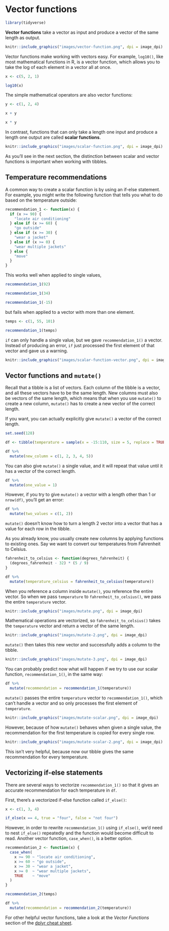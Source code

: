 
# Vector functions

```r
library(tidyverse)
```

**Vector functions** take a vector as input and produce a vector of the same length as output. 

```r
knitr::include_graphics("images/vector-function.png", dpi = image_dpi)
```

Vector functions make working with vectors easy. For example, `log10()`, like most mathematical functions in R, is a vector function, which allows you to take the log of each element in a vector all at once. 

```r
x <- c(5, 2, 1)

log10(x)
```

The simple mathematical operators are also vector functions:

```r
y <- c(1, 2, 4)

x + y

x * y
```

In contrast, functions that can only take a length one input and produce a length one output are called **scalar functions**. 

```r
knitr::include_graphics("images/scalar-function.png", dpi = image_dpi)
```


As you'll see in the next section, the distinction between scalar and vector functions is important when working with tibbles.

## Temperature recommendations

A common way to create a scalar function is by using an if-else statement. For example, you might write the following function that tells you what to do based on the temperature outside:

```r
recommendation_1 <- function(x) {
  if (x >= 90) {
    "locate air conditioning"
  } else if (x >= 60) {
    "go outside"
  } else if (x >= 30) {
    "wear a jacket"
  } else if (x >= 0) {
    "wear multiple jackets"
  } else {
    "move"
  }
}
```

This works well when applied to single values,

```r
recommendation_1(92)

recommendation_1(34)

recommendation_1(-15)
```

but fails when applied to a vector with more than one element.

```r
temps <- c(1, 55, 101)

recommendation_1(temps)
```

`if` can only handle a single value, but we gave `recommendation_1()` a vector. Instead of producing an error, `if` just processed the first element of that vector and gave us a warning. 

```r
knitr::include_graphics("images/scalar-function-vector.png", dpi = image_dpi)
```


## Vector functions and `mutate()`

Recall that a tibble is a list of vectors. Each column of the tibble is a vector, and all these vectors have to be the same length. New columns must also be vectors of the same length, which means that when you use `mutate()` to create a new column, `mutate()` has to create a new vector of the correct length. 

If you want, you can actually explicitly give `mutate()` a vector of the correct length. 

```r
set.seed(128)

df <- tibble(temperature = sample(x = -15:110, size = 5, replace = TRUE))

df %>% 
  mutate(new_column = c(1, 2, 3, 4, 5))
```

You can also give `mutate()` a single value, and it will repeat that value until it has a vector of the correct length. 

```r
df %>% 
  mutate(one_value = 1)
```

However, if you try to give `mutate()` a vector with a length other than 1 or `nrow(df)`, you'll get an error:

```r
df %>% 
  mutate(two_values = c(1, 2))
```

`mutate()` doesn't know how to turn a length 2 vector into a vector that has a value for each row in the tibble.

As you already know, you usually create new columns by applying functions to existing ones. Say we want to convert our temperatures from Fahrenheit to Celsius.

```r
fahrenheit_to_celsius <- function(degrees_fahrenheit) {
  (degrees_fahrenheit - 32) * (5 / 9)
}

df %>% 
  mutate(temperature_celsius = fahrenheit_to_celsius(temperature))
```

When you reference a column inside `mutate()`, you reference the entire vector. So when we pass `temperature` to `fahrenheit_to_celsius()`, we pass the entire `temperature` vector.

```r
knitr::include_graphics("images/mutate.png", dpi = image_dpi)
```

Mathematical operations are vectorized, so `fahrenheit_to_celsius()` takes the `temperature` vector and return a vector of the same length.

```r
knitr::include_graphics("images/mutate-2.png", dpi = image_dpi)
```

`mutate()` then takes this new vector and successfully adds a column to the tibble.

```r
knitr::include_graphics("images/mutate-3.png", dpi = image_dpi)
```

You can probably predict now what will happen if we try to use our scalar function, `recommendation_1()`, in the same way:

```r
df %>% 
  mutate(recommendation = recommendation_1(temperature))
```

`mutate()` passes the entire `temperature` vector to `recommendation_1()`, which can't handle a vector and so only processes the first element of `temperature`. 

```r
knitr::include_graphics("images/mutate-scalar.png", dpi = image_dpi)
```

However, because of how `mutate()` behaves when given a single value, the recommendation for the first temperature is copied for every single row.

```r
knitr::include_graphics("images/mutate-scalar-2.png", dpi = image_dpi)
```

This isn't very helpful, because now our tibble gives the same recommendation for every temperature. 

## Vectorizing if-else statements

There are several ways to vectorize `recommendation_1()` so that it gives an accurate recommendation for each temperature in `df`.

First, there's a vectorized if-else function called `if_else()`:

```r
x <- c(1, 3, 4)

if_else(x == 4, true = "four", false = "not four")
```

However, in order to rewrite `recommendation_1()` using `if_else()`, we'd need to nest `if_else()` repeatedly and the function would become difficult to read. Another vector function, `case_when()`, is a better option.

```r
recommendation_2 <- function(x) {
  case_when(
    x >= 90 ~ "locate air conditioning",
    x >= 60 ~ "go outside",
    x >= 30 ~ "wear a jacket",
    x >= 0  ~ "wear multiple jackets",
    TRUE    ~ "move"
  )
}

recommendation_2(temps)

df %>% 
  mutate(recommendation = recommendation_2(temperature))
```

For other helpful vector functions, take a look at the _Vector Functions_ section of the [dplyr cheat sheet](https://github.com/rstudio/cheatsheets/blob/master/data-transformation.pdf).
